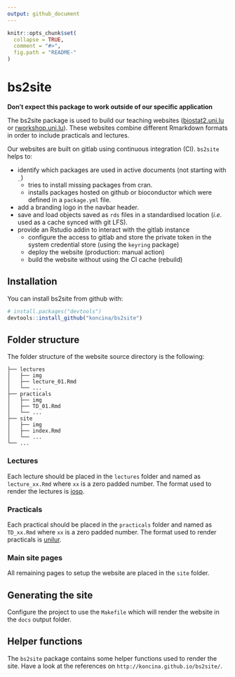 ```yaml
---
output: github_document
---
```


<!-- README.md is generated from README.Rmd. Please edit that file -->

```r
knitr::opts_chunk$set(
  collapse = TRUE,
  comment = "#>",
  fig.path = "README-"
)
```

# bs2site

**Don't expect this package to work outside of our specific application**

The bs2site package is used to build our teaching websites ([biostat2.uni.lu](https://biostat2.uni.lu) or [rworkshop.uni.lu](https://rworkshop.uni.lu)). These websites combine different Rmarkdown formats in order to include practicals and lectures.

Our websites are built on gitlab using continuous integration (CI). `bs2site` helps to:

- identify which packages are used in active documents (not starting with `_`)
    + tries to install missing packages from cran.
    + installs packages hosted on github or bioconductor which were defined in a `package.yml` file.
- add a branding logo in the navbar header.
- save and load objects saved as `rds` files in a standardised location (_i.e._ used as a cache synced with git LFS).
- provide an Rstudio addin to interact with the gitlab instance
    + configure the access to gitlab and store the private token in the system credential store (using the `keyring` package)
    + deploy the website (production: manual action)
    + build the website without using the CI cache (rebuild)

## Installation

You can install bs2site from github with:

```r
# install.packages("devtools")
devtools::install_github("koncina/bs2site")
```

## Folder structure

The folder structure of the website source directory is the following:

```
├── lectures
│   ├── img
│   ├── lecture_01.Rmd
│   └── ...
├── practicals
│   ├── img
│   ├── TD_01.Rmd
│   └── ...
├── site
│   ├── img
│   ├── index.Rmd
│   └── ...
└── ...
```

### Lectures

Each lecture should be placed in the `lectures` folder and named as `lecture_xx.Rmd` where `xx` is a zero padded number. The format used to render the lectures is [iosp](https://github.com/koncina/iosp).

### Practicals

Each practical should be placed in the `practicals` folder and named as `TD_xx.Rmd` where `xx` is a zero padded number. The format used to render practicals is [unilur](https://github.com/koncina/unilur).

### Main site pages

All remaining pages to setup the website are placed in the `site` folder.

## Generating the site

Configure the project to use the `Makefile` which will render the website in the `docs` output folder.

## Helper functions

The `bs2site` package contains some helper functions used to render the site. Have a look at the references on `http://koncina.github.io/bs2site/`.

